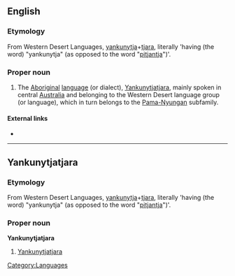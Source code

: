 ==English==
{{wikipedia}}

===Etymology===
From Western Desert Languages, [[yankunytja]]+[[tjara]], literally 'having (the word) "yankunytja" (as opposed to the word "[[pitjantja]]")'.

===Proper noun===
{{en-proper noun}}

# The [[Aboriginal]] [[language]] (or dialect), [[#Yankunytjatjara|Yankunytjatjara]], mainly spoken in central [[Australia]] and belonging to the Western Desert language group (or language), which in turn belongs to the [[Pama-Nyungan]] subfamily.

====External links====
* {{ethnologue|code=kdd}}

[[Category:Languages]]

----

==Yankunytjatjara==

===Etymology===
From Western Desert Languages, [[yankunytja]]+[[tjara]], literally 'having (the word) "yankunytja" (as opposed to the word "[[pitjantja]]")'.

===Proper noun===
'''Yankunytjatjara'''

# [[#English|Yankunytjatjara]]